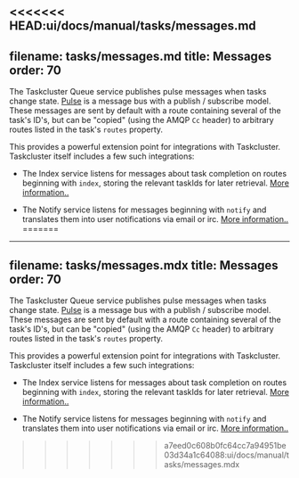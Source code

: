 <<<<<<< HEAD:ui/docs/manual/tasks/messages.md
---
filename: tasks/messages.md
title: Messages
order: 70
---

The Taskcluster Queue service publishes pulse messages when tasks change state.
[Pulse](/docs/manual/design/apis/pulse) is a message bus with a publish /
subscribe model.  These messages are sent by default with a route containing
several of the task's ID's, but can be "copied" (using the AMQP `Cc` header) to
arbitrary routes listed in the task's `routes` property.

This provides a powerful extension point for integrations with Taskcluster.
Taskcluster itself includes a few such integrations:

* The Index service listens for messages about task completion on routes
  beginning with `index`, storing the relevant taskIds for later retrieval.
  [More information..](/docs/reference/core/index)

* The Notify service listens for messages beginning with `notify` and
  translates them into user notifications via email or irc.  [More
  information..](/docs/reference/core/notify)
=======
---
filename: tasks/messages.mdx
title: Messages
order: 70
---

The Taskcluster Queue service publishes pulse messages when tasks change state.
[Pulse](/docs/manual/design/apis/pulse) is a message bus with a publish /
subscribe model.  These messages are sent by default with a route containing
several of the task's ID's, but can be "copied" (using the AMQP `Cc` header) to
arbitrary routes listed in the task's `routes` property.

This provides a powerful extension point for integrations with Taskcluster.
Taskcluster itself includes a few such integrations:

* The Index service listens for messages about task completion on routes
  beginning with `index`, storing the relevant taskIds for later retrieval.
  [More information..](/docs/reference/core/index)

* The Notify service listens for messages beginning with `notify` and
  translates them into user notifications via email or irc.  [More
  information..](/docs/reference/core/notify)
>>>>>>> a7eed0c608b0fc64cc7a94951be03d34a1c64088:ui/docs/manual/tasks/messages.mdx
